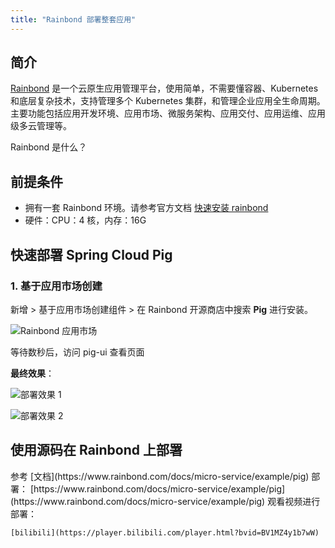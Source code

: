 ```yaml
---
title: "Rainbond 部署整套应用"
---
```


## 简介

[Rainbond](https://www.rainbond.com) 是一个云原生应用管理平台，使用简单，不需要懂容器、Kubernetes 和底层复杂技术，支持管理多个 Kubernetes 集群，和管理企业应用全生命周期。主要功能包括应用开发环境、应用市场、微服务架构、应用交付、应用运维、应用级多云管理等。

<Card title="了解更多" icon="link" href="https://www.rainbond.com/docs/">
  Rainbond 是什么？
</Card>

## 前提条件

- 拥有一套 Rainbond 环境。请参考官方文档 [快速安装 rainbond](https://www.rainbond.com/docs/quick-start/quick-install/)
- 硬件：CPU：4 核，内存：16G

## 快速部署 Spring Cloud Pig

### 1. 基于应用市场创建

新增 > 基于应用市场创建组件 > 在 Rainbond 开源商店中搜索 **Pig** 进行安装。

![Rainbond 应用市场](/images/1668950643590-3a733637-1d1c-4e1b-8024-5ad46bcd4622.png)

等待数秒后，访问 pig-ui 查看页面

**最终效果**：

![部署效果 1](/images/1668950664531-41019cf2-9454-4e4e-8e07-538755df3bc6.png)

![部署效果 2](/images/1654655167647-b2cef5cf-1a0d-429a-b258-04c61d83a8ee.png)

## 使用源码在 Rainbond 上部署

<Tabs>
  <Tab title="文档部署">
    参考 [文档](https://www.rainbond.com/docs/micro-service/example/pig) 部署：
    [https://www.rainbond.com/docs/micro-service/example/pig](https://www.rainbond.com/docs/micro-service/example/pig)
  </Tab>
  <Tab title="视频教程">
    观看视频进行部署：
    
    [bilibili](https://player.bilibili.com/player.html?bvid=BV1MZ4y1b7wW)
  </Tab>
</Tabs>

